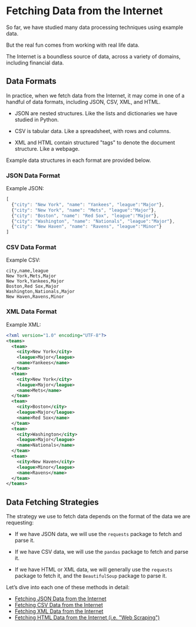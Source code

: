 # Fetching Data from the Internet

So far, we have studied many data processing techniques using example data.

But the real fun comes from working with real life data.

The Internet is a boundless source of data, across a variety of domains, including financial data.

## Data Formats

In practice, when we fetch data from the Internet, it may come in one of a handful of data formats, including JSON, CSV, XML, and HTML.

  + JSON are nested structures. Like the lists and dictionaries we have studied in Python.

  + CSV is tabular data. Like a spreadsheet, with rows and columns.

  + XML and HTML contain structured \"tags\" to denote the document structure. Like a webpage.

Example data structures in each format are provided below.

### JSON Data Format

Example JSON:

```js
[
  {"city": "New York", "name": "Yankees", "league":"Major"},
  {"city": "New York", "name": "Mets", "league":"Major"},
  {"city": "Boston", "name": "Red Sox", "league":"Major"},
  {"city": "Washington", "name": "Nationals", "league":"Major"},
  {"city": "New Haven", "name": "Ravens", "league":"Minor"}
]
```

### CSV Data Format

Example CSV:

```csv
city,name,league
New York,Mets,Major
New York,Yankees,Major
Boston,Red Sox,Major
Washington,Nationals,Major
New Haven,Ravens,Minor
```

### XML Data Format

Example XML:

```xml
<?xml version="1.0" encoding="UTF-8"?>
<teams>
  <team>
    <city>New York</city>
    <league>Major</league>
    <name>Yankees</name>
  </team>
  <team>
    <city>New York</city>
    <league>Major</league>
    <name>Mets</name>
  </team>
  <team>
    <city>Boston</city>
    <league>Major</league>
    <name>Red Sox</name>
  </team>
  <team>
    <city>Washington</city>
    <league>Major</league>
    <name>Nationals</name>
  </team>
  <team>
    <city>New Haven</city>
    <league>Minor</league>
    <name>Ravens</name>
  </team>
</teams>
```

## Data Fetching Strategies

The strategy we use to fetch data depends on the format of the data we are requesting:

  + If we have JSON data, we will use the `requests` package to fetch and parse it.

  + If we have CSV data, we will use the `pandas` package to fetch and parse it.

  + If we have HTML or XML data, we will generally use the `requests` package to fetch it, and the `BeautifulSoup` package to parse it.


Let's dive into each one of these methods in detail:

  + [Fetching JSON Data from the Internet](./json.qmd)
  + [Fetching CSV Data from the Internet](./csv.qmd)
  + [Fetching XML Data from the Internet](./xml.qmd)
  + [Fetching HTML Data from the Internet (i.e. \"Web Scraping\")](./html-web-scraping.qmd)
